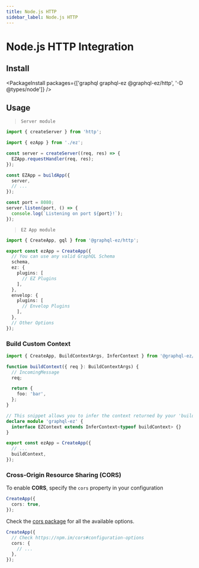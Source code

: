 ```yaml
---
title: Node.js HTTP
sidebar_label: Node.js HTTP
---
```


# Node.js HTTP Integration

## Install

<PackageInstall packages={['graphql graphql-ez @graphql-ez/http', '-D @types/node']} />

## Usage

> `Server module`

```ts
import { createServer } from 'http';

import { ezApp } from './ez';

const server = createServer((req, res) => {
  EZApp.requestHandler(req, res);
});

const EZApp = buildApp({
  server,
  // ...
});

const port = 8080;
server.listen(port, () => {
  console.log(`Listening on port ${port}!`);
});
```

> `EZ App module`

```ts
import { CreateApp, gql } from '@graphql-ez/http';

export const ezApp = CreateApp({
  // You can use any valid GraphQL Schema
  schema,
  ez: {
    plugins: [
      // EZ Plugins
    ],
  },
  envelop: {
    plugins: [
      // Envelop Plugins
    ],
  },
  // Other Options
});
```

### Build Custom Context

```ts
import { CreateApp, BuildContextArgs, InferContext } from '@graphql-ez/http';

function buildContext({ req }: BuildContextArgs) {
  // IncomingMessage
  req;

  return {
    foo: 'bar',
  };
}

// This snippet allows you to infer the context returned by your 'buildContext' and add it to the EZContext interface
declare module 'graphql-ez' {
  interface EZContext extends InferContext<typeof buildContext> {}
}

export const ezApp = CreateApp({
  // ...
  buildContext,
});
```

### Cross-Origin Resource Sharing (CORS)

To enable **CORS**, specify the `cors` property in your configuration

```ts
CreateApp({
  cors: true,
});
```

Check the [cors package](https://npm.im/cors#configuration-options) for all the available options.

```ts
CreateApp({
  // Check https://npm.im/cors#configuration-options
  cors: {
    // ...
  },
});
```
